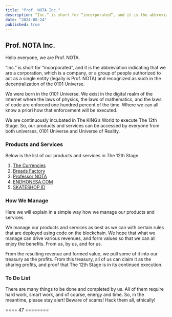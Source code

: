 ```yaml
---
title: "Prof. NOTA Inc."
description: “Inc.” is short for “incorporated”, and it is the abbreviation indicating that we are a corporation, which is a company.
date: "2024-08-24"
published: true
---
```


## Prof. NOTA Inc.

Hello everyone, we are Prof. NOTA.

“Inc.” is short for “incorporated”, and it is the abbreviation indicating that we are a corporation, which is a company, or a group of people authorized to act as a single entity (legally is Prof. NOTA) and recognized as such in the decentralization of the 0101 Universe.

We were born in the 0101 Universe. We exist in the digital realm of the Internet where the laws of physics, the laws of mathematics, and the laws of code are enforced one hundred percent of the time. Where we can all know a priori how that enforcement will be executed.

We are continuously incubated in The KING’s World to execute The 12th Stage. So, our products and services can be accessed by everyone from both universes, 0101 Universe and Universe of Reality.

### Products and Services

Below is the list of our products and services in The 12th Stage.

1. [The Currencies](/logs/20240825)
2. [Breads Factory](/logs/20240826)
3. [Professor NOTA](/logs/20240827)
4. [ENDHONESA.COM](/logs/20240828)
5. [SKATESHOP.ID](/logs/20240829)

### How We Manage

Here we will explain in a simple way how we manage our products and services.

We manage our products and services as best as we can with certain rules that are deployed using code on the blockchain. We hope that what we manage can drive various revenues, and form values so that we can all enjoy the benefits. From us, by us, and for us.

From the resulting revenue and formed value, we pull some of it into our treasury as the profits. From this treasury, all of us can claim it as the sharing profits, and proof that The 12th Stage is in its continued execution.

### To Do List

There are many things to be done and completed by us. All of them require hard work, smart work, and of course, energy and time. So, in the meantime, please stay alert! Beware of scams! Hack them all, ethically!

==== 47 ========
